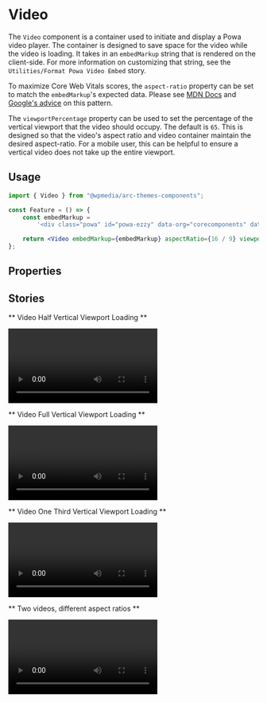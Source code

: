 

<Meta title="Components/Video" component={Video} />

# Video

The `Video` component is a container used to initiate and display a Powa video player. The container is designed to save space for the video while the video is loading. It takes in an `embedMarkup` string that is rendered on the client-side. For more information on customizing that string, see the `Utilities/Format Powa Video Embed` story.

To maximize Core Web Vitals scores, the `aspect-ratio` property can be set to match the `embedMarkup`'s expected data. Please see [MDN Docs](https://developer.mozilla.org/en-US/docs/Web/CSS/aspect-ratio) and [Google's advice](https://web.dev/aspect-ratio/#maintaining-aspect-ratio-with-aspect-ratio) on this pattern.

The `viewportPercentage` property can be used to set the percentage of the vertical viewport that the video should occupy. The default is `65`. This is designed so that the video's aspect ratio and video container maintain the desired aspect-ratio. For a mobile user, this can be helpful to ensure a vertical video does not take up the entire viewport.

## Usage

```jsx
import { Video } from "@wpmedia/arc-themes-components";

const Feature = () => {
	const embedMarkup =
		'<div class="powa" id="powa-ezzy" data-org="corecomponents" data-env="prod" data-uuid="ezzy" data-aspect-ratio="0.562" data-api="prod"><script src="//d2w3jw6424abwq.cloudfront.net/prod/powaBoot.js?org=corecomponents"></script></div>';

	return <Video embedMarkup={embedMarkup} aspectRatio={16 / 9} viewportPercentage={50} />;
};
```

## Properties

<ArgsTable of={Video} />

## Stories

** Video Half Vertical Viewport Loading **

<Canvas>
	<Story name="Video Half Vertical Viewport Loading">
		<Video
			viewportPercentage={50}
			aspectRatio={1 / 0.562}
			embedMarkup={
				'<div class="powa" id="powa-e924e51b-db94-492e-8346-02283a126943" data-org="corecomponents" data-env="prod" data-uuid="e924e51b-db94-492e-8346-02283a126943" data-aspect-ratio="0.562" data-api="prod"><script src="//d2w3jw6424abwq.cloudfront.net/prod/powaBoot.js?org=corecomponents"></script></div>'
			}
		/>
	</Story>
</Canvas>

** Video Full Vertical Viewport Loading **

<Canvas>
	<Story name="Video Full Vertical Viewport Loading">
		<Video
			viewportPercentage={100}
			aspectRatio={1 / 0.562}
			embedMarkup={
				'<div class="powa" id="powa-e924e51b-db94-492e-8346-02283a126943" data-org="corecomponents" data-env="prod" data-uuid="e924e51b-db94-492e-8346-02283a126943" data-aspect-ratio="0.562" data-api="prod"><script src="//d2w3jw6424abwq.cloudfront.net/prod/powaBoot.js?org=corecomponents"></script></div>'
			}
		/>
	</Story>
</Canvas>

** Video One Third Vertical Viewport Loading **

<Canvas>
	<Story name="Video One Third Vertical Viewport Loading">
		<Video
			viewportPercentage={33.33}
			aspectRatio={1 / 0.562}
			embedMarkup={
				'<div class="powa" id="powa-e924e51b-db94-492e-8346-02283a126943" data-org="corecomponents" data-env="prod" data-uuid="e924e51b-db94-492e-8346-02283a126943" data-aspect-ratio="0.562" data-api="prod"><script src="//d2w3jw6424abwq.cloudfront.net/prod/powaBoot.js?org=corecomponents"></script></div>'
			}
		/>
	</Story>
</Canvas>

** Two videos, different aspect ratios **

<Canvas>
	<Story name="Two videos, different aspect ratios">
		<Video
			viewportPercentage={33.33}
			aspectRatio={4 / 3}
			embedMarkup={
				'<div class="powa" id="powa-e924e51b-db94-492e-8346-02283a126943" data-org="corecomponents" data-env="prod" data-uuid="e924e51b-db94-492e-8346-02283a126943" data-aspect-ratio="0.75" data-api="prod"><script src="//d2w3jw6424abwq.cloudfront.net/prod/powaBoot.js?org=corecomponents"></script></div>'
			}
		/>
		<Video
			viewportPercentage={33.33}
			aspectRatio={1 / 0.562}
			embedMarkup={
				'<div class="powa" id="powa-e924e51b-db94-492e-8346-02283a126943" data-org="corecomponents" data-env="prod" data-uuid="e924e51b-db94-492e-8346-02283a126943" data-aspect-ratio="0.562" data-api="prod"><script src="//d2w3jw6424abwq.cloudfront.net/prod/powaBoot.js?org=corecomponents"></script></div>'
			}
		/>
	</Story>
</Canvas>
